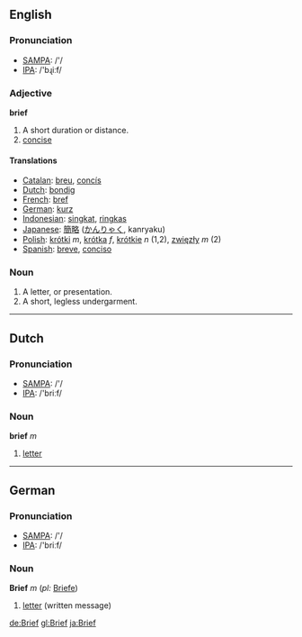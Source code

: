 ==English==
=== Pronunciation ===
*[[w:SAMPA|SAMPA]]: /'/
*[[w:IPA|IPA]]: /'bɻiːf/

===Adjective===

'''brief'''
#A short duration or distance.
#[[concise]]

==== Translations ====
*[[Catalan]]: [[breu]], [[concís]]
*[[Dutch]]: [[bondig]]
*[[French]]: [[bref]]
*[[German]]: [[kurz]]
*[[Indonesian]]: [[singkat]], [[ringkas]]
*[[Japanese]]: [[簡略]] ([[かんりゃく]], kanryaku)
*[[Polish]]: [[krótki]] ''m'', [[krótka]] ''f'', [[krótkie]] ''n'' (1,2), [[zwięzły]] ''m'' (2)
*[[Spanish]]: [[breve]], [[conciso]]

===Noun===
#A letter, or presentation.
#A short, legless undergarment.

----

==Dutch==

===Pronunciation===
*[[w:SAMPA|SAMPA]]: /'/
*[[w:IPA|IPA]]: /'briːf/

===Noun===
'''brief''' ''m''

#[[letter]]

----

==German==

===Pronunciation===
*[[w:SAMPA|SAMPA]]: /'/
*[[w:IPA|IPA]]: /'briːf/

===Noun===
'''Brief''' ''m'' (''pl:'' [[Briefe]])

#[[letter]] (written message)

[[de:Brief]]
[[gl:Brief]]
[[ja:Brief]]